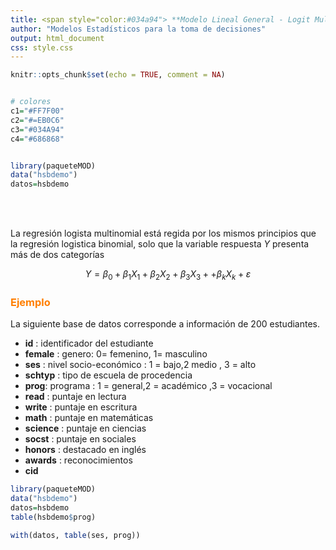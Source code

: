 ```yaml
---
title: <span style="color:#034a94"> **Modelo Lineal General - Logit Multinomial**</span>
author: "Modelos Estadísticos para la toma de decisiones"
output: html_document
css: style.css
---
```


```r
knitr::opts_chunk$set(echo = TRUE, comment = NA)


# colores
c1="#FF7F00"
c2="#=EB0C6"
c3="#034A94"
c4="#686868"


library(paqueteMOD)
data("hsbdemo")
datos=hsbdemo
```

</br></br>


La regresión logista multinomial está regida por los mismos principios que la regresión logistica binomial, solo que la variable respuesta $Y$ presenta más de dos categorías

<div class="content-box-blue">
$$Y = \beta_{0} + \beta_{1}X_{1} + \beta_{2}X_{2}   + \beta_{3}X_{3}  +   + \beta_{k}X_{k} + \varepsilon$$
</div>




### <span style="color:#FF7F00">**Ejemplo**</span> 

La siguiente base de datos corresponde a información de 200 estudiantes. 

* **id**   : identificador del estudiante
* **female** : genero:  0= femenino, 1= masculino
* **ses** : nivel socio-económico : 1 = bajo,2  medio , 3 = alto
* **schtyp** : tipo de escuela de procedencia
* **prog**: programa : 1 = general,2 = académico ,3 = vocacional
* **read**  : puntaje en lectura
* **write** : puntaje en escritura
* **math**  : puntaje en matemáticas
* **science** : puntaje en ciencias
* **socst** : puntaje en sociales
* **honors** : destacado en inglés
* **awards**  : reconocimientos
* **cid**  


```r
library(paqueteMOD)
data("hsbdemo")
datos=hsbdemo
table(hsbdemo$prog)
```



```r
with(datos, table(ses, prog))
```






